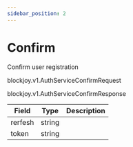 ```yaml
---
sidebar_position: 2
---
```



# Confirm

<ApiMethod method="rpc" name="Confirm" />

Confirm user registration

<ApiMethod method="requests" name="AuthServiceConfirmRequest" />

<VersionType>blockjoy.v1.AuthServiceConfirmRequest</VersionType>

<ApiMethod method="returns" name="AuthServiceConfirmResponse" />

<VersionType>blockjoy.v1.AuthServiceConfirmResponse</VersionType>

| Field   | Type   | Description |
| ------- | ------ | ----------- |
| rerfesh | string |             |
| token   | string |             |
